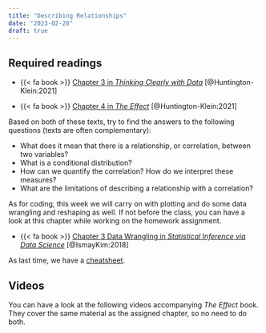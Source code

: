 ```yaml
---
title: "Describing Relationships"
date: "2023-02-28"
draft: true 
---
```


## Required readings

- {{< fa book >}} [Chapter 3 in *Thinking Clearly with Data*](https://theeffectbook.net/ch-DescribingRelationships.html) [@Huntington-Klein:2021]

- {{< fa book >}} [Chapter 4 in *The Effect*](https://theeffectbook.net/ch-DescribingRelationships.html) [@Huntington-Klein:2021]

Based on both of these texts, try to find the answers to the following questions (texts are often complementary):

- What does it mean that there is a relationship, or correlation, between two variables? 
- What is a conditional distribution? 
- How can we quantify the correlation? How do we interpret these measures? 
- What are the limitations of describing a relationship with a correlation? 

As for coding, this week we will carry on with plotting and do some data wrangling and reshaping as well. If not before the class, you can have a look at this chapter while working on the homework assignment. 

- {{< fa book >}} [Chapter 3 Data Wrangling in *Statistical Inference via Data Science*](https://moderndive.com/3-wrangling.html) [@IsmayKim:2018]

As last time, we have a [cheatsheet](https://posit.co/wp-content/uploads/2022/10/data-visualization-1.pdf). 


<!-- ## Recommended readings -->



<!-- Look through your notes on regression from your last stats class. Also, you can skim through these resources: -->

<!-- - {{< fa book >}} 7.1–7.3 in *OpenIntro Statistics* [@DiezBarrCetinkaya-Rundel:2017] -->
<!-- - {{< fa book >}} 8.1 in *OpenIntro Statistics* [@DiezBarrCetinkaya-Rundel:2017] -->

<!-- We'll review all this regression stuff in the videos, so *don't panic* if this all looks terrifying! Also, take advantage of the videos that accompany the *OpenIntro* chapters. And *also*, the *OpenIntro* chapters are heavier on the math—don't worry if you don't understand everything. -->

## Videos 

You can have a look at the following videos accompanying *The Effect* book. They cover the same material as the assigned chapter, so no need to do both. 


